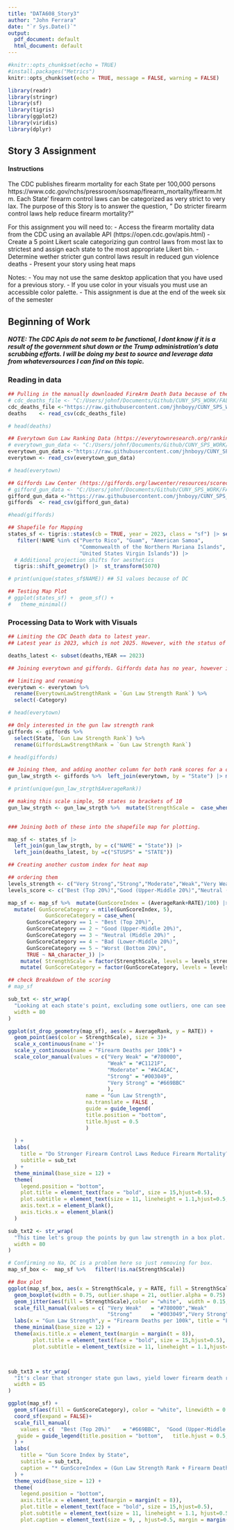 ```yaml
---
title: "DATA608_Story3"
author: "John Ferrara"
date: "`r Sys.Date()`"
output:
  pdf_document: default
  html_document: default
---
```


```r
#knitr::opts_chunk$set(echo = TRUE)
#install.packages("Metrics")
knitr::opts_chunk$set(echo = TRUE, message = FALSE, warning = FALSE)

library(readr)
library(stringr)
library(sf)
library(tigris)
library(ggplot2)
library(viridis)
library(dplyr)


```

## Story 3 Assignment 

#### Instructions
The CDC publishes firearm mortality for each State per 100,000 persons https://www.cdc.gov/nchs/pressroom/sosmap/firearm_mortality/firearm.htm. Each State' firearm control laws can be categorized as very strict to very lax. The purpose of this Story is to answer the question, " Do stricter firearm control laws help reduce firearm mortality?"

For this assignment you will need to:
- Access the firearm mortality data from the CDC using an available API (https://open.cdc.gov/apis.html)
- Create a 5 point Likert scale categorizing gun control laws from most lax to strictest and assign each state to the most appropriate Likert bin.
- Determine wether stricter gun control laws result in reduced gun violence deaths
- Present your story using  heat maps

Notes:
- You may not use the same desktop application that you have used for a previous story.
- If you use color in your visuals you must use an accessible color palette. 
- This assignment is due at the end of the week six of the semester


## Beginning of Work 

##### NOTE: The CDC Apis do not seem to be functional, I dont know if it is a result of the government shut down or the Trump administration's data scrubbing efforts. I will be doing my best to source and leverage data from whateversources I can find on this topic.

### Reading in data

```r
## Pulling in the manually downloaded FireArm Death Data because of the WONDER API being down. (https://www.cdc.gov/nchs/state-stats/deaths/firearms.html#cdc_data_surveillance_section_1-mortality-rates)
# cdc_deaths_file <- "C:/Users/johnf/Documents/Github/CUNY_SPS_WORK/FALL2025/DATA608/Story3/cdc_gundeaths_state.csv"
cdc_deaths_file <-"https://raw.githubusercontent.com/jhnboyy/CUNY_SPS_WORK/refs/heads/main/FALL2025/DATA608/Story3/cdc_gundeaths_state.csv"
deaths    <- read_csv(cdc_deaths_file)

# head(deaths)

## Everytown Gun Law Ranking Data (https://everytownresearch.org/rankings/) 2025
# everytown_gun_data <- "C:/Users/johnf/Documents/Github/CUNY_SPS_WORK/FALL2025/DATA608/Story3/everytown_gun_law_rankings_by_category.csv"
everytown_gun_data <-"https://raw.githubusercontent.com/jhnboyy/CUNY_SPS_WORK/refs/heads/main/FALL2025/DATA608/Story3/everytown_gun_law_rankings_by_category.csv"
everytown <- read_csv(everytown_gun_data)

# head(everytown)

## Giffords Law Center (https://giffords.org/lawcenter/resources/scorecard/) 2025, its their latest scorecard?
# gifford_gun_data <- "C:/Users/johnf/Documents/Github/CUNY_SPS_WORK/FALL2025/DATA608/Story3/giffords_gun_laws_and_death_rates.csv"
gifford_gun_data <-"https://raw.githubusercontent.com/jhnboyy/CUNY_SPS_WORK/refs/heads/main/FALL2025/DATA608/Story3/giffords_gun_laws_and_death_rates.csv"
giffords  <- read_csv(gifford_gun_data)

#head(giffords)

## Shapefile for Mapping 
states_sf <- tigris::states(cb = TRUE, year = 2023, class = "sf") |> select(STUSPS, NAME, GEOID, geometry) |>
   filter(!NAME %in% c("Puerto Rico", "Guam", "American Samoa",
                       "Commonwealth of the Northern Mariana Islands",
                       "United States Virgin Islands")) |>
  # Additional projection shifts for aesthetics
  tigris::shift_geometry() |>  st_transform(5070)

# print(unique(states_sf$NAME)) ## 51 values because of DC

## Testing Map Plot 
# ggplot(states_sf) +  geom_sf() +
#   theme_minimal()

```


### Processing Data to Work with Visuals

``` r
## Limiting the CDC Death data to latest year.
## Latest year is 2023, which is not 2025. However, with the status of the CDC website and API, I dont believe there is additional data for 2025. However, after spot checking against the giffords data, this may be the data they used as well.

deaths_latest <- subset(deaths,YEAR == 2023)

## Joining everytown and giffords. Giffords data has no year, however it's their latest annual ranking, so its safe to assume its 2025.

## limiting and renaming 
everytown <- everytown %>%
  rename(EverytownLawStrengthRank = `Gun Law Strength Rank`) %>%
  select(-Category)

# head(everytown)

## Only interested in the gun law strength rank
giffords <- giffords %>%
  select(State, `Gun Law Strength Rank`) %>% 
  rename(GiffordsLawStrengthRank = `Gun Law Strength Rank`) 

# head(giffords)

## Joining them, and adding another column for both rank scores for a custom score. Points out of 100 
gun_law_strgth <- giffords %>%  left_join(everytown, by = "State") |> mutate(AverageRank = (GiffordsLawStrengthRank + EverytownLawStrengthRank) / 2)

# print(unique(gun_law_strgth$AverageRank))

## making this scale simple, 50 states so brackets of 10
gun_law_strgth <- gun_law_strgth %>%  mutate(StrengthScale =  case_when(AverageRank <= 10 ~ "Very Strong", AverageRank <= 20 ~ "Strong", 
                                                                        AverageRank <= 30 ~ "Moderate", AverageRank <= 40 ~ "Weak", TRUE ~ "Very Weak"))
``` 



```r
### Joining both of these into the shapefile map for plotting.

map_sf <- states_sf |>
  left_join(gun_law_strgth, by = c("NAME" = "State")) |>
  left_join(deaths_latest, by =c("STUSPS" = "STATE"))

## Creating another custom index for heat map 

## ordering them
levels_strength <- c("Very Strong","Strong","Moderate","Weak","Very Weak")
levels_score <- c("Best (Top 20%)","Good (Upper-Middle 20%)","Neutral (Middle 20%)","Bad (Lower-Middle 20%)", "Worst (Bottom 20%)")

map_sf <- map_sf %>%  mutate(GunScoreIndex = (AverageRank+RATE)/100) |>
  mutate( GunScoreCategory = ntile(GunScoreIndex, 5), 
            GunScoreCategory = case_when(
      GunScoreCategory == 1 ~ "Best (Top 20%)",
      GunScoreCategory == 2 ~ "Good (Upper-Middle 20%)",
      GunScoreCategory == 3 ~ "Neutral (Middle 20%)" ,
      GunScoreCategory == 4 ~ "Bad (Lower-Middle 20%)",
      GunScoreCategory == 5 ~ "Worst (Bottom 20%)",
      TRUE ~ NA_character_)) |> 
    mutate( StrengthScale = factor(StrengthScale, levels = levels_strength, ordered = TRUE)) |>
    mutate( GunScoreCategory = factor(GunScoreCategory, levels = levels_score, ordered = TRUE))

## check Breakdown of the scoring 
# map_sf

```









```r

sub_txt <- str_wrap(
  "Looking at each state's point, excluding some outliers, one can see the trend towards higher rates of firearm death as gun laws weaken.",
  width = 80
)

ggplot(st_drop_geometry(map_sf), aes(x = AverageRank, y = RATE)) +
  geom_point(aes(color = StrengthScale), size = 3)+
  scale_x_continuous(name ='')+
  scale_y_continuous(name = "Firearm Deaths per 100k") +
  scale_color_manual(values = c("Very Weak" = "#780000",
                                "Weak" = "#C1121F",
                                "Moderate" = "#ACACAC",
                                "Strong" = "#003049",
                                "Very Strong" = "#669BBC"
                                ),
                         name = "Gun Law Strength",
                         na.translate = FALSE ,
                         guide = guide_legend(
                         title.position = "bottom",   
                         title.hjust = 0.5
                         )
                     
  ) +
  labs(
    title = "Do Stronger Firearm Control Laws Reduce Firearm Mortality?",
    subtitle = sub_txt
  ) +
  theme_minimal(base_size = 12) +
  theme(
    legend.position = "bottom",
    plot.title = element_text(face = "bold", size = 15,hjust=0.5),
    plot.subtitle = element_text(size = 11, lineheight = 1.1,hjust=0.5, margin = margin(b = 10)),
    axis.text.x = element_blank(),                         
    axis.ticks.x = element_blank() 
  )


```


``` r
sub_txt2 <- str_wrap(
  "This time let's group the points by gun law strength in a box plot. Now the differences in firearm death rate ranges are even clearer for each group.",
  width = 80
)

# Confirming no Na, DC is a problem here so just removing for box.
map_sf_box <-  map_sf %>%   filter(!is.na(StrengthScale))

## Box plot
ggplot(map_sf_box, aes(x = StrengthScale, y = RATE, fill = StrengthScale)) +
  geom_boxplot(width = 0.75, outlier.shape = 21, outlier.alpha = 0.75) +
  geom_jitter(aes(fill = StrengthScale),color = "white",  width = 0.15,  alpha = 0.8,  size = 3, shape = 21) +
  scale_fill_manual(values = c( "Very Weak"   = "#780000","Weak"        = "#C1121F","Moderate"    = "#ACACAC",
                                "Strong"      = "#003049","Very Strong" = "#669BBC"),  guide = "none",na.translate = FALSE ,) +
  labs(x = "Gun Law Strength",y = "Firearm Deaths per 100k", title = "Firearm Death Rates by Gun Law Strength Category", subtitle = sub_txt2) +
  theme_minimal(base_size = 12) +
  theme(axis.title.x = element_text(margin = margin(t = 8)),
        plot.title = element_text(face = "bold", size = 15,hjust=0.5),
        plot.subtitle = element_text(size = 11, lineheight = 1.1,hjust=0.5, margin = margin(b = 10)),)




```


```r
sub_txt3 = str_wrap(
  "It's clear that stronger state gun laws, yield lower firearm death rates on average. Let's put it all together. This map considers both metrics to calculate a Gun Score Index showing each state's standing.",
  width = 85
)

ggplot(map_sf) +
  geom_sf(aes(fill = GunScoreCategory), color = "white", linewidth = 0.75, hjust =0.5) +
  coord_sf(expand = FALSE)+
  scale_fill_manual(
    values = c(  "Best (Top 20%)"    = "#669BBC",  "Good (Upper-Middle 20%)"   = "#003049",  "Neutral (Middle 20%)" = "#ACACAC" ,"Bad (Lower-Middle 20%)" = "#C1121F", "Worst (Bottom 20%)" = "#780000" ),na.translate = FALSE, name = "Gun Score Index*",
   guide = guide_legend(title.position = "bottom",   title.hjust = 0.5, nrow = 2,)
  ) +
  labs(
    title = "Gun Score Index by State",
    subtitle = sub_txt3,
    caption = "* GunScoreIndex = (Gun Law Strength Rank + Firearm Death Rate)/100)"
  ) +
  theme_void(base_size = 12) +
  theme(
    legend.position = "bottom",
    axis.title.x = element_text(margin = margin(t = 8)),
    plot.title = element_text(face = "bold", size = 15,hjust=0.5),
    plot.subtitle = element_text(size = 11, lineheight = 1.1, hjust=0.5, margin = margin(t=10,b = 10)),
    plot.caption = element_text(size = 9, , hjust=0.5, margin = margin(t=10, b = 10)),)



```